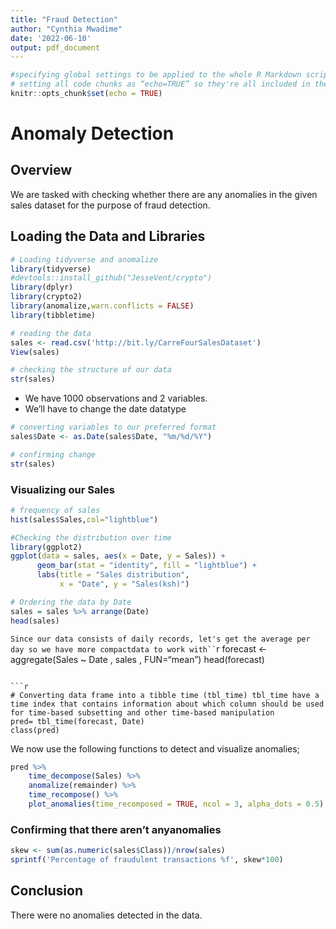 ---
title: "Fraud Detection"
author: "Cynthia Mwadime"
date: '2022-06-10'
output: pdf_document
---

```{r setup, include=FALSE}
#specifying global settings to be applied to the whole R Markdown script.
# setting all code chunks as “echo=TRUE” so they're all included in the final rendered version.
knitr::opts_chunk$set(echo = TRUE)
```

# Anomaly Detection

## Overview
We are tasked with checking whether there are any anomalies in the given sales dataset for the purpose of  fraud detection.


## Loading the Data and Libraries
```{r}
# Loading tidyverse and anomalize
library(tidyverse)
#devtools::install_github("JesseVent/crypto")
library(dplyr)
library(crypto2)
library(anomalize,warn.conflicts = FALSE)
library(tibbletime)
```

```{r}
# reading the data
sales <- read.csv('http://bit.ly/CarreFourSalesDataset')
View(sales)
```

```{r}
# checking the structure of our data
str(sales)
```
* We have 1000 observations and 2 variables.
* We'll have to change the date datatype

```{r}
# converting variables to our preferred format
sales$Date <- as.Date(sales$Date, "%m/%d/%Y")
```

```{r}
# confirming change
str(sales)
```

### Visualizing our Sales

```{r}
# frequency of sales
hist(sales$Sales,col="lightblue")
```

```{r}
#Checking the distribution over time
library(ggplot2)
ggplot(data = sales, aes(x = Date, y = Sales)) +
      geom_bar(stat = "identity", fill = "lightblue") +
      labs(title = "Sales distribution",
           x = "Date", y = "Sales(ksh)")
```


```{r}
# Ordering the data by Date
sales = sales %>% arrange(Date)
head(sales)
```

```Since our data consists of daily records, let's get the average per day so we have more compactdata to work with``
```{r}
forecast <- aggregate(Sales ~ Date , sales , FUN="mean")
head(forecast)
```

```{r}
# Converting data frame into a tibble time (tbl_time) tbl_time have a time index that contains information about which column should be used for time-based subsetting and other time-based manipulation
pred= tbl_time(forecast, Date)
class(pred)
```

We now use the following functions to detect and visualize anomalies; 


```{r}
pred %>%
    time_decompose(Sales) %>%
    anomalize(remainder) %>%
    time_recompose() %>%
    plot_anomalies(time_recomposed = TRUE, ncol = 3, alpha_dots = 0.5)
```
### Confirming that there aren't anyanomalies
```{r}
skew <- sum(as.numeric(sales$Class))/nrow(sales)
sprintf('Percentage of fraudulent transactions %f', skew*100)
```

## Conclusion
There were no anomalies detected in the data.
